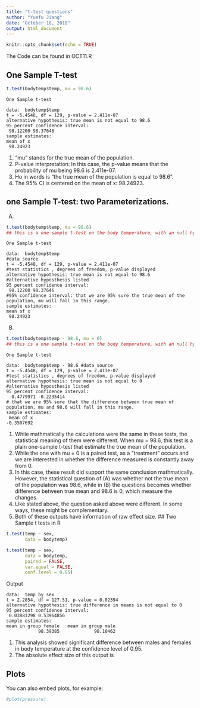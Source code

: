 ```yaml
---
title: "t-test questions"
author: "Yuefu Jiang"
date: "October 18, 2018"
output: html_document
---
```


```r
knitr::opts_chunk$set(echo = TRUE)
```

The Code can be found in OCT11.R

## One Sample T-test
```r
t.test(bodytemp$temp, mu = 98.6)
```
```
One Sample t-test

data:  bodytemp$temp
t = -5.4548, df = 129, p-value = 2.411e-07
alternative hypothesis: true mean is not equal to 98.6
95 percent confidence interval:
 98.12200 98.37646
sample estimates:
mean of x 
 98.24923 
```
1. "mu" stands for the true mean of the population.
2. P-value interpretation: In this case, the p-value means that the probability of mu being 98.6 is 2.411e-07.
3. Ho in words is "the true mean of the population is equal to 98.6".
4. The 95% CI is centered on the mean of x: 98.24923.

## one Sample T-test: two Parameterizations.
A)
```r
t.test(bodytemp$temp, mu = 98.6) 
## this is a one sample t-test on the body temperature, with an null hyposisized true mean of 98.6.
```
```
One Sample t-test

data:  bodytemp$temp
#data source
t = -5.4548, df = 129, p-value = 2.411e-07
#test statistics , degrees of freedom, p-value displayed
alternative hypothesis: true mean is not equal to 98.6
#alternative hyposthesis listed
95 percent confidence interval:
 98.12200 98.37646
#95% confidence interval: that we are 95% sure the true mean of the population, mu will fall in this range.
sample estimates:
mean of x 
 98.24923 
```
B)
```r
t.test(bodytemp$temp - 98.6, mu = 0)
## this is a one sample t-test on the body temperature, with an null hyposisized difference between 98.6 and true mean being 0.
```
```
One Sample t-test

data:  bodytemp$temp - 98.6 #data source
t = -5.4548, df = 129, p-value = 2.411e-07
#test statistics , degrees of freedom, p-value displayed
alternative hypothesis: true mean is not equal to 0
#alternative hyposthesis listed
95 percent confidence interval:
 -0.4779971 -0.2235414
# that we are 95% sure that the difference between true mean of population, mu and 98.6 will fall in this range.
sample estimates:
 mean of x 
-0.3507692
```
1. While mathmatically the calculations were the same in these tests, the statistical meaning of them were different. When mu = 98.6, this test is a plain one-sample t-test that estimate the true mean of the population.
2. While the one with mu = 0 is a paired test, as a "treatment" occurs and we are interested in whether the difference measured is constantly away from 0.
3. In this case, these result did support the same conclusion mathmatically. However, the statistical question of (A) was whether not the true mean of the population was 98.6, while in (B) the questions becomes whether difference between true mean and 98.6 is 0, which measure the changes.
4. Like stated above, the question asked above were different. In some ways, these might be complementary.
5. Both of these outputs have information of raw effect size. 
## Two Sample t tests in R


```r
t.test(temp ~ sex,
       data = bodytemp)

t.test(temp ~ sex,
       data = bodytemp,
       paired = FALSE,
       var.equal = FALSE,
       conf.level = 0.95)
```

Output
```
data:  temp by sex
t = 2.2854, df = 127.51, p-value = 0.02394
alternative hypothesis: true difference in means is not equal to 0
95 percent confidence interval:
 0.03881298 0.53964856
sample estimates:
mean in group female   mean in group male 
            98.39385             98.10462 
```

1. This analysis showed significant difference between males and females in body temperature at the confidence level of 0.95.
2. The absolute effect size of this output is 

## Plots

You can also embed plots, for example:

```r
#plot(pressure)
```

